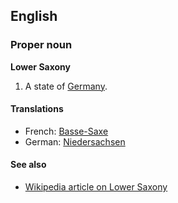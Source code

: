 ==English==
===Proper noun===
'''Lower Saxony'''

#A state of [[Germany]].

====Translations====
*French: [[Basse-Saxe]]
*German: [[Niedersachsen]]

====See also====
*[[en:Lower_Saxony|Wikipedia article on Lower Saxony]]
